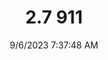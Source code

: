 ---
width: 6000
height: 4000
title: 2.7 911
description: White on Red 1974 Porsche 911 Coupe 5-Speed shot in Austin, TX.
date: 9/6/2023 7:37:48 AM
cameraMake: Sony
cameraModel: ILCE-7M3
lens: E 35-150mm F2.0-F2.8 A058
settingsfStop: f/2.8
settingsISO: ISO 125
settingsShutter: 1/200
settingsFocalLength: 150 mm
---